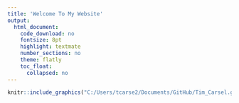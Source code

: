 ```yaml
---
title: 'Welcome To My Website'
output:
  html_document:
    code_download: no
    fontsize: 8pt
    highlight: textmate
    number_sections: no
    theme: flatly
    toc_float:
      collapsed: no
---
```




```r
knitr::include_graphics("C:/Users/tcarse2/Documents/GitHub/Tim_Carsel.github.io/chess_board.jpg")
```


